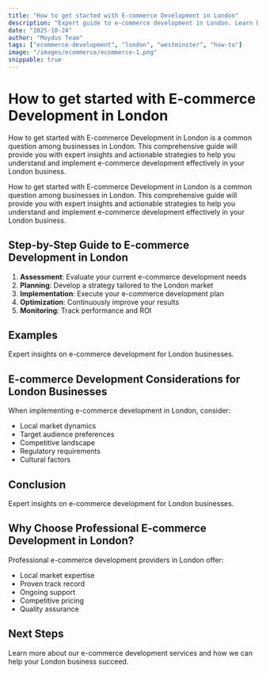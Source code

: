 ```yaml
---
title: "How to get started with E-commerce Development in London"
description: "Expert guide to e-commerce development in London. Learn best practices, pricing, and strategies for London businesses."
date: "2025-10-24"
author: "Moydus Team"
tags: ["ecommerce-development", "london", "westminster", "how-to"]
image: "/images/ecommerce/ecommerce-1.png"
snippable: true
---
```


# How to get started with E-commerce Development in London

How to get started with E-commerce Development in London is a common question among businesses in London. This comprehensive guide will provide you with expert insights and actionable strategies to help you understand and implement e-commerce development effectively in your London business.

How to get started with E-commerce Development in London is a common question among businesses in London. This comprehensive guide will provide you with expert insights and actionable strategies to help you understand and implement e-commerce development effectively in your London business.

## Step-by-Step Guide to E-commerce Development in London

1. **Assessment**: Evaluate your current e-commerce development needs
2. **Planning**: Develop a strategy tailored to the London market
3. **Implementation**: Execute your e-commerce development plan
4. **Optimization**: Continuously improve your results
5. **Monitoring**: Track performance and ROI

## Examples

Expert insights on e-commerce development for London businesses.

## E-commerce Development Considerations for London Businesses

When implementing e-commerce development in London, consider:
- Local market dynamics
- Target audience preferences
- Competitive landscape
- Regulatory requirements
- Cultural factors

## Conclusion

Expert insights on e-commerce development for London businesses.

## Why Choose Professional E-commerce Development in London?

Professional e-commerce development providers in London offer:
- Local market expertise
- Proven track record
- Ongoing support
- Competitive pricing
- Quality assurance

## Next Steps

Learn more about our e-commerce development services and how we can help your London business succeed.

<GeoCTA 
  city="London"
  service="E-commerce Development"
  ctaText="Get Started Today"
/>
